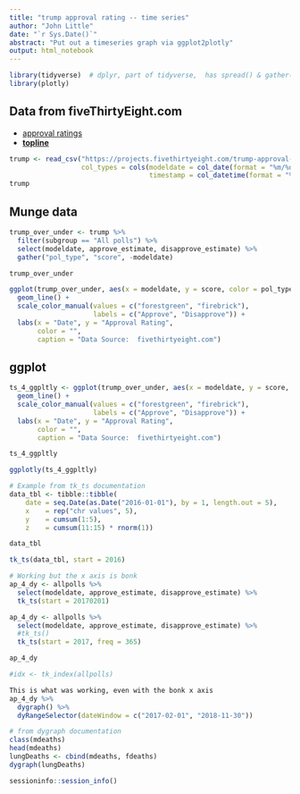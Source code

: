 ```yaml
---
title: "trump approval rating -- time series"
author: "John Little"
date: "`r Sys.Date()`"
abstract: "Put out a timeseries graph via ggplot2plotly"
output: html_notebook
---
```


```r
library(tidyverse)  # dplyr, part of tidyverse,  has spread() & gather() 
library(plotly)
```


## Data from fiveThirtyEight.com

- [approval ratings](https://github.com/fivethirtyeight/data/tree/master/trump-approval-ratings)
- [**topline**](https://projects.fivethirtyeight.com/trump-approval-data/approval_topline.csv)


```r
trump <- read_csv("https://projects.fivethirtyeight.com/trump-approval-data/approval_topline.csv", 
                  col_types = cols(modeldate = col_date(format = "%m/%d/%Y"), 
                                   timestamp = col_datetime(format = "%H:%M:%S %d %b %Y ")))
trump
```

## Munge data

```r
trump_over_under <- trump %>% 
  filter(subgroup == "All polls") %>% 
  select(modeldate, approve_estimate, disapprove_estimate) %>%
  gather("pol_type", "score", -modeldate)

trump_over_under
```


```r
ggplot(trump_over_under, aes(x = modeldate, y = score, color = pol_type)) +
  geom_line() +
  scale_color_manual(values = c("forestgreen", "firebrick"),
                     labels = c("Approve", "Disapprove")) +
  labs(x = "Date", y = "Approval Rating",
       color = "",
       caption = "Data Source:  fivethirtyeight.com")
```


## ggplot 

```r
ts_4_ggpltly <- ggplot(trump_over_under, aes(x = modeldate, y = score, color = pol_type)) +
  geom_line() +
  scale_color_manual(values = c("forestgreen", "firebrick"),
                     labels = c("Approve", "Disapprove")) +
  labs(x = "Date", y = "Approval Rating",
       color = "",
       caption = "Data Source:  fivethirtyeight.com")

ts_4_ggpltly
```

```r
ggplotly(ts_4_ggpltly)
```



``` r
# Example from tk_ts documentation
data_tbl <- tibble::tibble(
    date = seq.Date(as.Date("2016-01-01"), by = 1, length.out = 5),
    x    = rep("chr values", 5),
    y    = cumsum(1:5),
    z    = cumsum(11:15) * rnorm(1))

data_tbl

tk_ts(data_tbl, start = 2016)
```



``` r
# Working but the x axis is bonk
ap_4_dy <- allpolls %>% 
  select(modeldate, approve_estimate, disapprove_estimate) %>% 
  tk_ts(start = 20170201) 

ap_4_dy <- allpolls %>% 
  select(modeldate, approve_estimate, disapprove_estimate) %>% 
  #tk_ts()
  tk_ts(start = 2017, freq = 365) 

ap_4_dy

#idx <- tk_index(allpolls)
```


``` r 
This is what was working, even with the bonk x axis
ap_4_dy %>% 
  dygraph() %>% 
  dyRangeSelector(dateWindow = c("2017-02-01", "2018-11-30"))

```



``` r
# from dygraph documentation
class(mdeaths)
head(mdeaths)
lungDeaths <- cbind(mdeaths, fdeaths)
dygraph(lungDeaths)
```


```r
sessioninfo::session_info()
```


